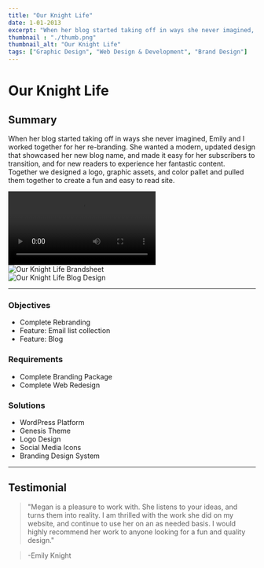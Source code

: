 ```yaml
---
title: "Our Knight Life"
date: 1-01-2013
excerpt: "When her blog started taking off in ways she never imagined, Emily and I worked together for her re-branding."
thumbnail : "./thumb.png"
thumbnail_alt: "Our Knight Life"
tags: ["Graphic Design", "Web Design & Development", "Brand Design"]
---
```



# Our Knight Life

## Summary
When her blog started taking off in ways she never imagined, Emily and I worked together for her re-branding. She wanted a modern, updated design that showcased her new blog name, and made it easy for her subscribers to transition, and for new readers to experience her fantastic content. Together we designed a logo, graphic assets, and color pallet and pulled them together to create a fun and easy to read site.

<section className={portfolioStyles.video}>
<video controls><source src={oklVideo} type="video/mp4"/></video>
</section>

<section className={portfolioStyles.gallery}>
  <div className={portfolioStyles.galleryItem}>
    <img src={oklImage} alt="Our Knight Life Brandsheet"/>
  </div>
    <div className={portfolioStyles.galleryItem}>
   <img src={oklImage2} alt="Our Knight Life Blog Design"/>
  </div>
</section>

***

### Objectives
* Complete Rebranding
* Feature: Email list collection
* Feature: Blog

### Requirements
* Complete Branding Package
* Complete Web Redesign

### Solutions
* WordPress Platform
* Genesis Theme
* Logo Design
* Social Media Icons
* Branding Design System

***
## Testimonial
>"Megan is a pleasure to work with. She listens to your ideas, and turns them into reality. I am thrilled with the work she did on my website, and continue to use her on an as needed basis. I would highly recommend her work to anyone looking for a fun and quality design."

>-Emily Knight
